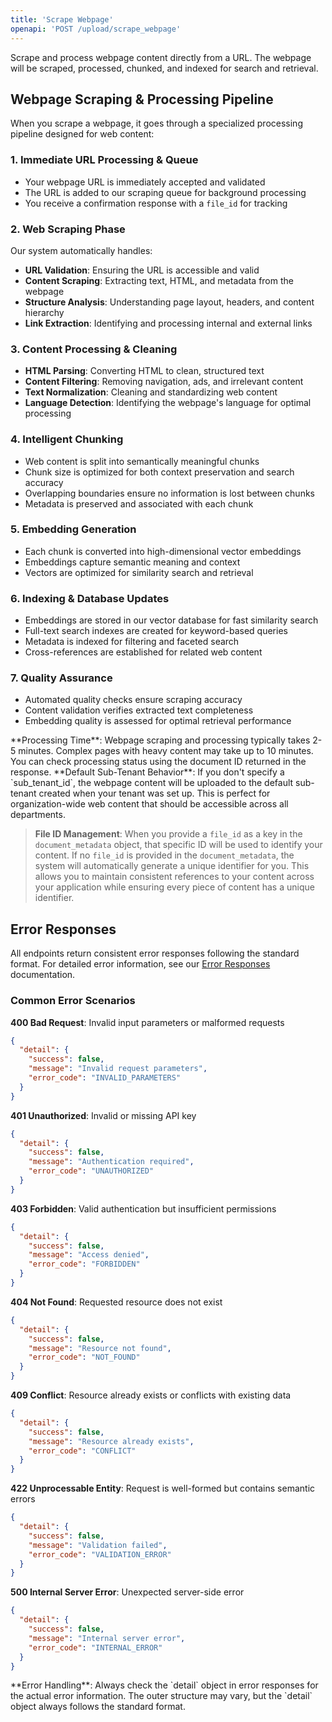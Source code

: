 ```yaml
---
title: 'Scrape Webpage'
openapi: 'POST /upload/scrape_webpage'
---
```


Scrape and process webpage content directly from a URL. The webpage will be scraped, processed, chunked, and indexed for search and retrieval.

## Webpage Scraping & Processing Pipeline

When you scrape a webpage, it goes through a specialized processing pipeline designed for web content:

### 1. **Immediate URL Processing & Queue**
- Your webpage URL is immediately accepted and validated
- The URL is added to our scraping queue for background processing
- You receive a confirmation response with a `file_id` for tracking

### 2. **Web Scraping Phase**
Our system automatically handles:
- **URL Validation**: Ensuring the URL is accessible and valid
- **Content Scraping**: Extracting text, HTML, and metadata from the webpage
- **Structure Analysis**: Understanding page layout, headers, and content hierarchy
- **Link Extraction**: Identifying and processing internal and external links

### 3. **Content Processing & Cleaning**
- **HTML Parsing**: Converting HTML to clean, structured text
- **Content Filtering**: Removing navigation, ads, and irrelevant content
- **Text Normalization**: Cleaning and standardizing web content
- **Language Detection**: Identifying the webpage's language for optimal processing

### 4. **Intelligent Chunking**
- Web content is split into semantically meaningful chunks
- Chunk size is optimized for both context preservation and search accuracy
- Overlapping boundaries ensure no information is lost between chunks
- Metadata is preserved and associated with each chunk

### 5. **Embedding Generation**
- Each chunk is converted into high-dimensional vector embeddings
- Embeddings capture semantic meaning and context
- Vectors are optimized for similarity search and retrieval

### 6. **Indexing & Database Updates**
- Embeddings are stored in our vector database for fast similarity search
- Full-text search indexes are created for keyword-based queries
- Metadata is indexed for filtering and faceted search
- Cross-references are established for related web content

### 7. **Quality Assurance**
- Automated quality checks ensure scraping accuracy
- Content validation verifies extracted text completeness
- Embedding quality is assessed for optimal retrieval performance

<Note>
**Processing Time**: Webpage scraping and processing typically takes 2-5 minutes. Complex pages with heavy content may take up to 10 minutes. You can check processing status using the document ID returned in the response.
</Note>

<Note>
**Default Sub-Tenant Behavior**: If you don't specify a `sub_tenant_id`, the webpage content will be uploaded to the default sub-tenant created when your tenant was set up. This is perfect for organization-wide web content that should be accessible across all departments.
</Note>

> **File ID Management**: When you provide a `file_id` as a key in the `document_metadata` object, that specific ID will be used to identify your content. If no `file_id` is provided in the `document_metadata`, the system will automatically generate a unique identifier for you. This allows you to maintain consistent references to your content across your application while ensuring every piece of content has a unique identifier.


## Error Responses

All endpoints return consistent error responses following the standard format. For detailed error information, see our [Error Responses](/api-reference/error-responses) documentation.

### Common Error Scenarios

**400 Bad Request**: Invalid input parameters or malformed requests
```json
{
  "detail": {
    "success": false,
    "message": "Invalid request parameters",
    "error_code": "INVALID_PARAMETERS"
  }
}
```

**401 Unauthorized**: Invalid or missing API key
```json
{
  "detail": {
    "success": false,
    "message": "Authentication required",
    "error_code": "UNAUTHORIZED"
  }
}
```

**403 Forbidden**: Valid authentication but insufficient permissions
```json
{
  "detail": {
    "success": false,
    "message": "Access denied",
    "error_code": "FORBIDDEN"
  }
}
```

**404 Not Found**: Requested resource does not exist
```json
{
  "detail": {
    "success": false,
    "message": "Resource not found",
    "error_code": "NOT_FOUND"
  }
}
```

**409 Conflict**: Resource already exists or conflicts with existing data
```json
{
  "detail": {
    "success": false,
    "message": "Resource already exists",
    "error_code": "CONFLICT"
  }
}
```

**422 Unprocessable Entity**: Request is well-formed but contains semantic errors
```json
{
  "detail": {
    "success": false,
    "message": "Validation failed",
    "error_code": "VALIDATION_ERROR"
  }
}
```

**500 Internal Server Error**: Unexpected server-side error
```json
{
  "detail": {
    "success": false,
    "message": "Internal server error",
    "error_code": "INTERNAL_ERROR"
  }
}
```

<Note>
**Error Handling**: Always check the `detail` object in error responses for the actual error information. The outer structure may vary, but the `detail` object always follows the standard format.
</Note>
